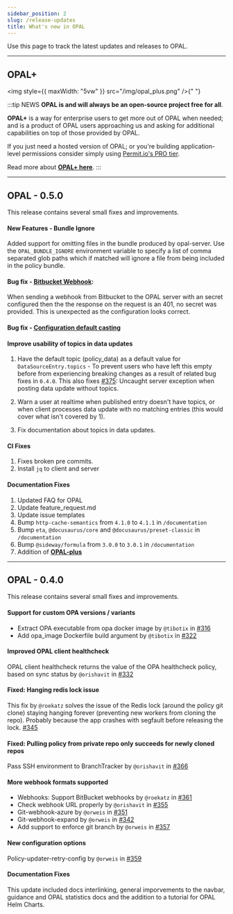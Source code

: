 ```yaml
---
sidebar_position: 2
slug: /release-updates
title: What's new in OPAL
---
```


Use this page to track the latest updates and releases to OPAL.

---

## OPAL+

<img style={{ maxWidth: "5vw" }} src="/img/opal_plus.png" />{" "}

:::tip NEWS
**OPAL is and will always be an open-source project free for all**.

**OPAL+** is a way for enterprise users to get more out of OPAL when needed; and is a product of OPAL users approaching
us and asking for additional capabilities on top of those provided by OPAL.

If you just need a hosted version of OPAL; or you're building application-level permissions consider simply using [Permit.io's PRO tier](https://www.permit.io/pricing).

Read more about **[OPAL+ here](/OPAL_PLUS)**.
:::

---

## OPAL - 0.5.0

This release contains several small fixes and improvements.

#### New Features - Bundle Ignore

Added support for omitting files in the bundle produced by opal-server. Use the `OPAL_BUNDLE_IGNORE` environment
variable to specify a list of comma separated glob paths which if matched will ignore a file from being included in
the policy bundle.

#### Bug fix - [Bitbucket Webhook](https://github.com/permitio/opal/issues/381):

When sending a webhook from Bitbucket to the OPAL server with an secret configured then the the response on the
request is an 401, no secret was provided. This is unexpected as the configuration looks correct.

#### Bug fix - [Configuration default casting](https://github.com/permitio/opal/pull/371)

#### Improve usability of topics in data updates

1. Have the default topic (policy_data) as a default value for `DataSourceEntry.topics` - To prevent users who have left
   this empty before from experiencing breaking changes as a result of related bug fixes in `0.4.0`. This also fixes [#375](https://github.com/permitio/opal/issues/375): Uncaught server exception when posting data update without topics.

2. Warn a user at realtime when published entry doesn't have topics, or when client processes data update with no matching entries
   (this would cover what isn't covered by 1).

3. Fix documentation about topics in data updates.

#### CI Fixes

1. Fixes broken pre commits.
2. Install `jq` to client and server

#### Documentation Fixes

1.  Updated FAQ for OPAL
2.  Update feature_request.md
3.  Update issue templates
4.  Bump `http-cache-semantics` from `4.1.0` to `4.1.1` in `/documentation`
5.  Bump `eta`, `@docusaurus/core` and `@docusaurus/preset-classic` in `/documentation`
6.  Bump `@sideway/formula` from `3.0.0` to `3.0.1` in `/documentation`
7.  Addition of **[OPAL-plus](/OPAL_PLUS)**

---

## OPAL - 0.4.0

This release contains several small fixes and improvements.

#### Support for custom OPA versions / variants

- Extract OPA executable from opa docker image by `@tibotix` in [#316](https://github.com/permitio/opal/pull/316)
- Add opa_image Dockerfile build argument by `@tibotix` in [#322](https://github.com/permitio/opal/pull/322)

#### Improved OPAL client healthcheck

OPAL client healthcheck returns the value of the OPA healthcheck policy, based on sync status by `@orishavit` in [#332](https://github.com/permitio/opal/pull/332)

#### Fixed: Hanging redis lock issue

This fix by `@roekatz` solves the issue of the Redis lock (around the policy git clone) staying hanging forever (preventing new workers
from cloning the repo). Probably because the app crashes with segfault before releasing the lock. [#345](https://github.com/permitio/opal/pull/345)

#### Fixed: Pulling policy from private repo only succeeds for newly cloned repos

Pass SSH environment to BranchTracker by `@orishavit` in [#366](https://github.com/permitio/opal/pull/366)

#### More webhook formats supported

- Webhooks: Support BitBucket webhooks by `@roekatz` in [#361](https://github.com/permitio/opal/pull/361)
- Check webhook URL properly by `@orishavit` in [#355](https://github.com/permitio/opal/pull/355)
- Git-webhook-azure by `@orweis` in [#351](https://github.com/permitio/opal/pull/351)
- Git-webhook-expand by `@orweis` in [#342](https://github.com/permitio/opal/pull/342)
- Add support to enforce git branch by `@orweis` in [#357](https://github.com/permitio/opal/pull/357)

#### New configuration options

Policy-updater-retry-config by `@orweis` in [#359](https://github.com/permitio/opal/pull/359)

#### Documentation Fixes

This update included docs interlinking, general imporvements to the navbar, guidance and OPAL statistics docs and the addition to a
tutorial for OPAL Helm Charts.
